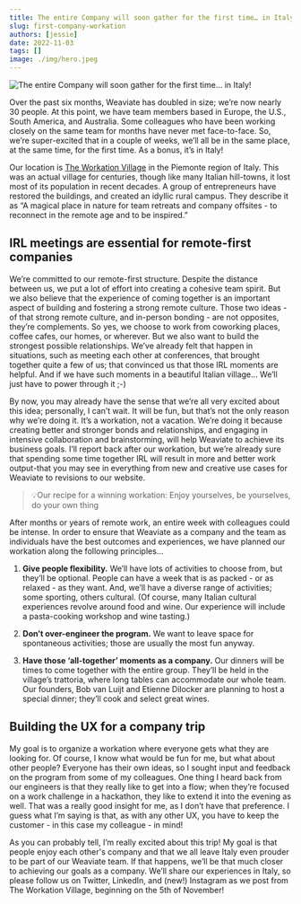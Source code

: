 ```yaml
---
title: The entire Company will soon gather for the first time… in Italy!
slug: first-company-workation
authors: [jessie]
date: 2022-11-03
tags: []
image: ./img/hero.jpeg
---
```

![The entire Company will soon gather for the first time… in Italy!](./img/hero.jpeg)

<!-- truncate -->

Over the past six months, Weaviate has doubled in size; we’re now nearly 30 people. At this point, we have team members based in Europe, the U.S., South America, and Australia. Some colleagues who have been working closely on the same team for months have never met face-to-face. So, we’re super-excited that in a couple of weeks, we’ll all be in the same place, at the same time, for the first time. As a bonus, it’s in Italy!

Our location is [The Workation Village](https://www.theworkationvillage.com/) in the Piemonte region of Italy. This was an actual village for centuries, though like many Italian hill-towns, it lost most of its population in recent decades. A group of entrepreneurs have restored the buildings, and created an idyllic rural campus. They describe it as “A magical place in nature for team retreats and company offsites - to reconnect in the remote age and to be inspired.”

## IRL meetings are essential for remote-first companies

We’re committed to our remote-first structure. Despite the distance between us, we put a lot of effort into creating a cohesive team spirit. But we also believe that the experience of coming together is an important aspect of building and fostering a strong remote culture. Those two ideas - of that strong remote culture, and in-person bonding - are not opposites, they’re complements. So yes, we choose to work from coworking places, coffee cafes, our homes, or wherever. But we also want to build the strongest possible relationships. We’ve already felt that happen in situations, such as meeting each other at conferences, that brought together quite a few of us; that convinced us that those IRL moments are helpful. And if we have such moments in a beautiful Italian village… We’ll just have to power through it ;-)

By now, you may already have the sense that we’re all very excited about this idea; personally, I can’t wait. It will be fun, but that’s not the only reason why we’re doing it. It’s a workation, not a vacation. We’re doing it because creating better and stronger bonds and relationships, and engaging in intensive collaboration and brainstorming, will help Weaviate to achieve its business goals. I’ll report back after our workation, but we’re already sure that spending some time together IRL will result in more and better work output-that you may see in everything from new and creative use cases for Weaviate to revisions to our website.

> 💡Our recipe for a winning workation: Enjoy yourselves, be yourselves, do your own thing

After months or years of remote work, an entire week with colleagues could be intense. In order to ensure that Weaviate as a company and the team as individuals have the best outcomes and experiences, we have planned our workation along the following principles…

1. **Give people flexibility.** We’ll have lots of activities to choose from, but they’ll be optional. People can have a week that is as packed - or as relaxed - as they want. And, we’ll have a diverse range of activities; some sporting, others cultural. (Of course, many Italian cultural experiences revolve around food and wine. Our experience will include a pasta-cooking workshop and wine tasting.)

2. **Don’t over-engineer the program.** We want to leave space for spontaneous activities; those are usually the most fun anyway.

3. **Have those ‘all-together’ moments as a company.** Our dinners will be times to come together with the entire group. They’ll be held in the village’s trattoria, where long tables can accommodate our whole team. Our founders, Bob van Luijt and Etienne Dilocker are planning to host a special dinner; they’ll cook and select great wines.

## Building the UX for a company trip

My goal is to organize a workation where everyone gets what they are looking for. Of course, I know what would be fun for me, but what about other people? Everyone has their own ideas, so I sought input and feedback on the program from some of my colleagues. One thing I heard back from our engineers is that they really like to get into a flow; when they’re focused on a work challenge in a hackathon, they like to extend it into the evening as well. That was a really good insight for me, as I don’t have that preference. I guess what I’m saying is that, as with any other UX, you have to keep the customer - in this case my colleague - in mind!

As you can probably tell, I’m really excited about this trip! My goal is that people enjoy each other's company and that we all leave Italy even prouder to be part of our Weaviate team. If that happens, we’ll be that much closer to achieving our goals as a company. We’ll share our experiences in Italy, so please follow us on Twitter, LinkedIn, and (new!) Instagram as we post from The Workation Village, beginning on the 5th of November!



<StayConnected />
